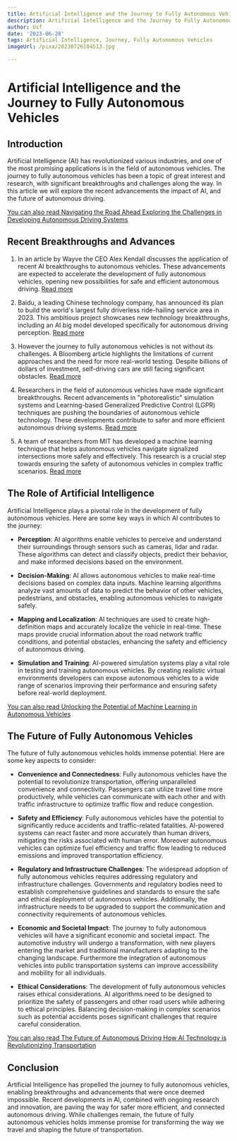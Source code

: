 ```yaml
---
title: Artificial Intelligence and the Journey to Fully Autonomous Vehicles
description: Artificial Intelligence and the Journey to Fully Autonomous Vehicles
author: Usf
date: '2023-06-28'
tags: Artificial Intelligence, Journey, Fully Autonomous Vehicles
imageUrl: /pixa/20230726184513.jpg

---
```

# Artificial Intelligence and the Journey to Fully Autonomous  Vehicles

## Introduction

Artificial Intelligence (AI) has revolutionized various industries, and  one of the most promising applications is in the  field of autonomous vehicles. The journey to fully autonomous vehicles has been a topic of great interest and research, with significant breakthroughs and challenges along the way. In this article we will explore the recent  advancements the impact of AI, and the future of autonomous driving.

[You  can also read Navigating  the Road Ahead Exploring the Challenges in Developing Autonomous Driving Systems](Navigating%20the%20Road%20Ahead%20Exploring%20the%20Challenges%20in%20Developing%20Autonomous%20Driving%20Systems)


## Recent  Breakthroughs and Advances

1. In an article by Wayve  the CEO Alex  Kendall  discusses  the application of recent AI breakthroughs to autonomous  vehicles. These advancements  are expected to accelerate the development of fully autonomous vehicles, opening new possibilities for safe and efficient autonomous driving. [Read more](https://wayve.ai/thinking/2023_ai_breakthroughs_apply_to_avs_too/)

2. Baidu, a leading Chinese technology company, has announced its plan to build the world's largest fully driverless ride-hailing service  area in 2023. This  ambitious  project showcases new technology breakthroughs,  including an AI  big model developed specifically for autonomous driving perception. [Read more](https://www.prnewswire.com/news-releases/baidu-announces-plan-to-build-the-worlds-largest-fully-driverless-ride-hailing-service-area-in-2023-301688518.html)

3. However the journey  to  fully autonomous vehicles is not without its challenges. A Bloomberg article highlights the limitations of current approaches and the need  for more real-world testing. Despite billions of dollars of investment, self-driving cars are still facing significant obstacles.  [Read more](https://www.bloomberg.com/news/features/2022-10-06/even-after-100-billion-self-driving-cars-are-going-nowhere)

4. Researchers in  the field of autonomous vehicles have made significant breakthroughs. Recent advancements in "photorealistic" simulation systems and Learning-based Generalized Predictive Control (LGPR) techniques are pushing the boundaries of autonomous vehicle technology. These developments contribute to safer and more efficient autonomous driving systems. [Read more](https://innovationatwork.ieee.org/researchers-make-breakthroughs-in-autonomous-vehicle-systems/)

5. A team of researchers from MIT has developed a machine learning technique that helps autonomous vehicles navigate signalized intersections more safely and effectively. This research  is a crucial step towards  ensuring the safety of autonomous vehicles in complex traffic scenarios. [Read more](https://innovationatwork.ieee.org/new-research-helps-autonomous-vehicles-navigate-intersections-more-safely-and-effectively/)

## The Role of Artificial Intelligence

Artificial  Intelligence plays a pivotal role in the  development of fully  autonomous vehicles. Here are some key ways in which AI contributes to the journey:

- **Perception**: AI algorithms  enable vehicles to perceive  and understand their surroundings through sensors such as cameras, lidar and radar. These algorithms can detect and classify objects, predict their behavior, and make informed decisions based on the environment.

- **Decision-Making**: AI allows autonomous vehicles  to make real-time decisions based on complex data  inputs. Machine learning algorithms analyze vast  amounts  of data to predict the behavior of  other vehicles, pedestrians,  and  obstacles, enabling autonomous  vehicles to navigate safely.

- **Mapping and Localization**: AI techniques  are used to create high-definition maps and accurately  localize the vehicle in real-time. These maps provide crucial information about the road network traffic conditions, and potential obstacles, enhancing the  safety and efficiency of autonomous driving.

- **Simulation and Training**: AI-powered simulation systems play a  vital role in  testing and training autonomous vehicles.  By creating realistic virtual environments developers can expose autonomous vehicles to a  wide range of scenarios improving their performance and ensuring safety before real-world  deployment.

[You can also  read Unlocking the Potential  of Machine Learning in Autonomous Vehicles](Unlocking%20the%20Potential%20of%20Machine%20Learning%20in%20Autonomous%20Vehicles)


## The  Future of Fully Autonomous Vehicles

The future of fully autonomous vehicles holds immense potential.  Here are some key aspects to consider:

- **Convenience and Connectedness**: Fully autonomous  vehicles  have the  potential  to revolutionize transportation, offering  unparalleled  convenience and connectivity. Passengers can utilize travel time  more  productively, while vehicles can  communicate with each other and with traffic infrastructure to optimize traffic flow and reduce congestion.

-  **Safety and Efficiency**: Fully autonomous vehicles have  the potential  to significantly reduce accidents and traffic-related fatalities. AI-powered systems can react faster and more  accurately than human drivers, mitigating the risks associated with human error. Moreover autonomous vehicles can optimize fuel efficiency and traffic flow  leading to reduced emissions and improved transportation efficiency.

- **Regulatory and Infrastructure Challenges**: The widespread adoption of fully autonomous vehicles requires  addressing regulatory and infrastructure challenges. Governments and regulatory bodies need to establish comprehensive guidelines and standards to ensure the safe and ethical  deployment of autonomous vehicles. Additionally, the infrastructure needs to be  upgraded to support the  communication  and connectivity requirements of autonomous vehicles.

- **Economic and Societal Impact**:  The journey to fully autonomous vehicles will have  a significant economic and  societal impact. The automotive industry will undergo  a  transformation, with new players entering the market and traditional  manufacturers adapting to the changing landscape. Furthermore the integration of autonomous vehicles  into public transportation systems can improve accessibility and mobility for all individuals.

- **Ethical Considerations**: The development of fully autonomous vehicles raises ethical considerations. AI algorithms need to be designed to prioritize the safety of  passengers and other road users while adhering to ethical principles. Balancing decision-making in complex scenarios such as potential accidents poses significant challenges  that require careful  consideration.

[You can also read The Future of Autonomous Driving How  AI Technology is Revolutionizing Transportation](The%20Future%20of%20Autonomous%20Driving%20How%20AI%20Technology%20is%20Revolutionizing%20Transportation)


## Conclusion

Artificial Intelligence has propelled the journey to fully autonomous vehicles, enabling breakthroughs and  advancements that were once deemed impossible. Recent developments in AI, combined  with ongoing research and innovation, are paving the  way for  safer more efficient, and connected autonomous driving. While challenges  remain, the future of fully autonomous vehicles holds immense promise for transforming the way we travel and shaping the future of transportation.
